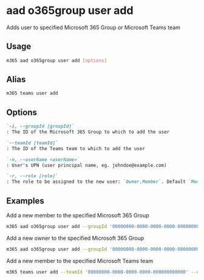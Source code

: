 
# aad o365group user add

Adds user to specified Microsoft 365 Group or Microsoft Teams team

## Usage

```sh
m365 aad o365group user add [options]
```

## Alias

```sh
m365 teams user add
```

## Options

```md defintion-list
`-i, --groupId [groupId]`
: The ID of the Microsoft 365 Group to which to add the user

`--teamId [teamId]`
: The ID of the Teams team to which to add the user

`-n, --userName <userName>`
: User's UPN (user principal name, eg. johndoe@example.com)

`-r, --role [role]`
: The role to be assigned to the new user: `Owner,Member`. Default `Member`
```

<Global />

## Examples

Add a new member to the specified Microsoft 365 Group

```sh
m365 aad o365group user add --groupId '00000000-0000-0000-0000-000000000000' --userName 'anne.matthews@contoso.onmicrosoft.com'
```

Add a new owner to the specified Microsoft 365 Group

```sh
m365 aad o365group user add --groupId '00000000-0000-0000-0000-000000000000' --userName 'anne.matthews@contoso.onmicrosoft.com' --role Owner
```

Add a new member to the specified Microsoft Teams team

```sh
m365 teams user add --teamId '00000000-0000-0000-0000-000000000000' --userName 'anne.matthews@contoso.onmicrosoft.com'
```
